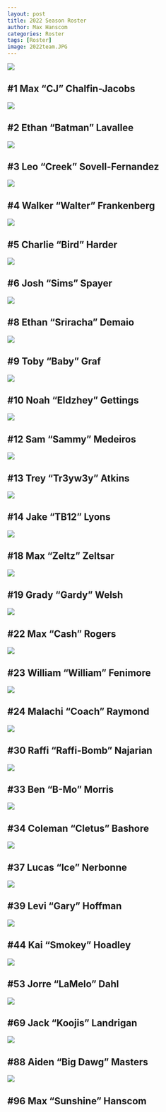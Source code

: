 ```yaml
---
layout: post
title: 2022 Season Roster
author: Max Hanscom
categories: Roster
tags: [Roster]
image: 2022team.JPG
---
```


![](assets/img/filler.png){width=%50}

## #1 Max "CJ" Chalfin-Jacobs



![](assets/img/filler.png){width=%50}

## #2 Ethan "Batman" Lavallee



![](assets/img/leo.png){width=%50}

## #3 Leo "Creek" Sovell-Fernandez



![](assets/img/filler.png){width=%50}

## #4 Walker "Walter" Frankenberg



![](assets/img/filler.png){width=%50}

## #5 Charlie "Bird" Harder



![](assets/img/josh.jpg){width=%50}

## #6 Josh "Sims" Spayer



![](assets/img/filler.png){width=%50}

## #8 Ethan "Sriracha" Demaio



![](assets/img/filler.png){width=%50}

## #9 Toby "Baby" Graf



![](assets/img/filler.png){width=%50}

## #10 Noah "Eldzhey" Gettings



![](assets/img/sam.jpg){width=%50}

## #12 Sam "Sammy" Medeiros



![](assets/img/trey.jpg){width=%50}

## #13 Trey "Tr3yw3y" Atkins



![](assets/img/jake.jpg){width=%50}

## #14 Jake "TB12" Lyons



![](assets/img/filler.png){width=%50}

## #18 Max "Zeltz" Zeltsar



![](assets/img/filler.png){width=%50}

## #19 Grady "Gardy" Welsh



![](assets/img/cash.jpg){width=%50}

## #22 Max "Cash" Rogers



![](assets/img/filler.png){width=%50}

## #23 William "William" Fenimore



![](assets/img/filler.png){width=%50}

## #24 Malachi "Coach" Raymond



![](assets/img/raffi.jpg){width=%50}

## #30 Raffi "Raffi-Bomb" Najarian



![](assets/img/filler.png){width=%50}

## #33 Ben "B-Mo" Morris



![](assets/img/filler.png){width=%50}

## #34 Coleman "Cletus" Bashore



![](assets/img/filler.png){width=%50}

## #37 Lucas "Ice" Nerbonne



![](assets/img/filler.png){width=%50}

## #39 Levi "Gary" Hoffman



![](assets/img/filler.png){width=%50}

## #44 Kai "Smokey" Hoadley



![](assets/img/filler.png){width=%50}

## #53 Jorre "LaMelo" Dahl



![](assets/img/filler.png){width=%50}

## #69 Jack "Koojis" Landrigan



![](assets/img/filler.png){width=%50}

## #88 Aiden "Big Dawg" Masters



![](assets/img/MaxH.JPG){width=%50}

## #96 Max "Sunshine" Hanscom
